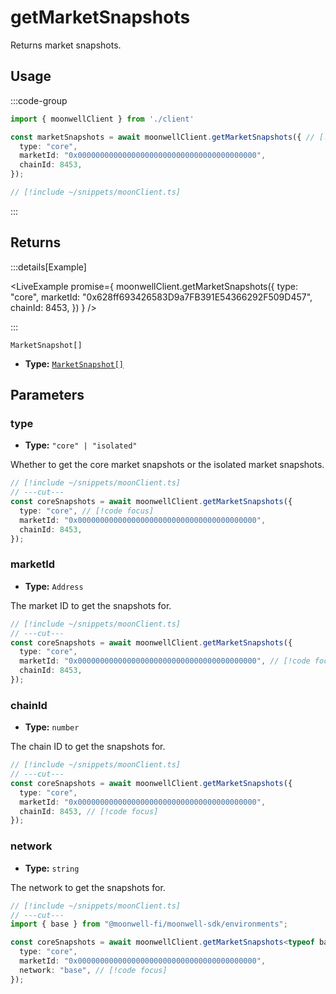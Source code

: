
# getMarketSnapshots

Returns market snapshots.

## Usage

:::code-group

```ts twoslash [example.ts]
import { moonwellClient } from './client'

const marketSnapshots = await moonwellClient.getMarketSnapshots({ // [!code focus:5]
  type: "core",
  marketId: "0x0000000000000000000000000000000000000000",
  chainId: 8453,
});
```

```ts twoslash [client.ts] filename="client.ts"
// [!include ~/snippets/moonClient.ts]
```

:::

## Returns

:::details[Example]

<LiveExample promise={
  moonwellClient.getMarketSnapshots({
    type: "core",
    marketId: "0x628ff693426583D9a7FB391E54366292F509D457",
    chainId: 8453,
  })
} />

:::

```
MarketSnapshot[]
```

- **Type:** [`MarketSnapshot[]`](/docs/glossary/types#marketsnapshot)

## Parameters

### type

- **Type:** `"core" | "isolated"`

Whether to get the core market snapshots or the isolated market snapshots.

```ts twoslash
// [!include ~/snippets/moonClient.ts]
// ---cut---
const coreSnapshots = await moonwellClient.getMarketSnapshots({
  type: "core", // [!code focus]
  marketId: "0x0000000000000000000000000000000000000000",
  chainId: 8453,
});
```

### marketId

- **Type:** `Address`

The market ID to get the snapshots for.

```ts twoslash
// [!include ~/snippets/moonClient.ts]
// ---cut---
const coreSnapshots = await moonwellClient.getMarketSnapshots({
  type: "core",
  marketId: "0x0000000000000000000000000000000000000000", // [!code focus]
  chainId: 8453,
});
```

### chainId

- **Type:** `number`

The chain ID to get the snapshots for.

```ts twoslash
// [!include ~/snippets/moonClient.ts]
// ---cut---
const coreSnapshots = await moonwellClient.getMarketSnapshots({
  type: "core",
  marketId: "0x0000000000000000000000000000000000000000",
  chainId: 8453, // [!code focus]
});
```

<NetworkParameterInfo />

### network

- **Type:** `string`

The network to get the snapshots for.

```ts twoslash
// [!include ~/snippets/moonClient.ts]
// ---cut---
import { base } from "@moonwell-fi/moonwell-sdk/environments";

const coreSnapshots = await moonwellClient.getMarketSnapshots<typeof base>({
  type: "core",
  marketId: "0x0000000000000000000000000000000000000000",
  network: "base", // [!code focus]
});
```
